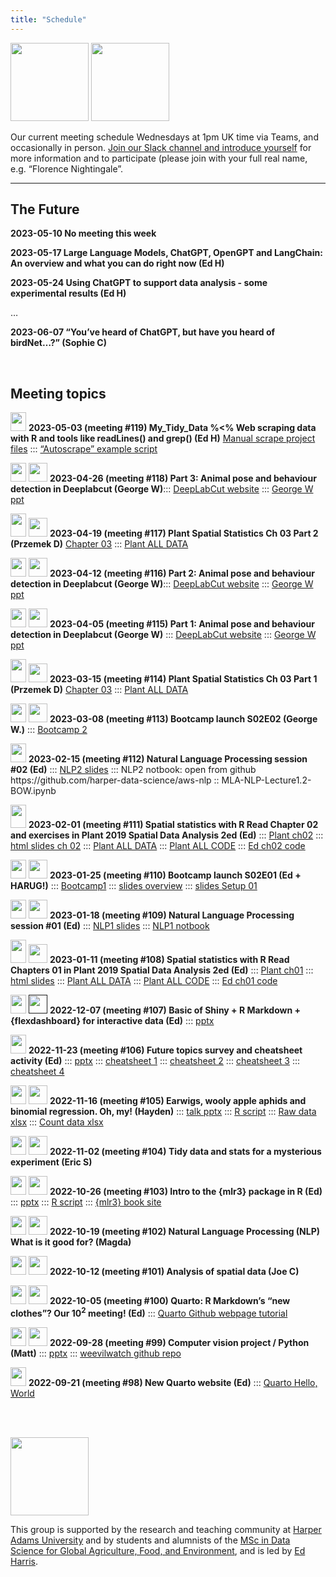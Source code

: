 ```yaml
---
title: "Schedule"
---
```


![](img/harug-2023.png){width="125"} ![](img/hap-e-hex.png){width="125"}

Our current meeting schedule Wednesdays at 1pm UK time via Teams, and occasionally in person. [Join our Slack channel and introduce yourself](https://join.slack.com/t/ha-eda-party/shared_invite/zt-w19od3dz-6bjo~dTC_GQeSUUv3B8XzQ) for more information and to participate (please join with your full real name, e.g. "Florence Nightingale".

------------------------------------------------------------------------

## The Future

**2023-05-10 No meeting this week**

**2023-05-17 Large Language Models, ChatGPT, OpenGPT and LangChain: An overview and what you can do right now (Ed H)**

**2023-05-24 Using ChatGPT to support data analysis - some experimental results (Ed H)**

...

**2023-06-07 "You've heard of ChatGPT, but have you heard of birdNet...?" (Sophie C)**

<br>

## Meeting topics

![](img/harug-2023.png){width="25" height="30"} **2023-05-03 (meeting #119) My_Tidy_Data %\<% Web scraping data with R and tools like readLines() and grep() (Ed H)** [Manual scrape project files](data/2023-05-03-scrape/poaching.zip) ::: ["Autoscrape" example script](data/2023-05-03-scrape/ecotox.R)

![](img/hap-e-hex.png){width="25" height="30"} [![](img/youtube.png){width="30"}](https://youtu.be/8dtJLB16dyY) **2023-04-26 (meeting #118) Part 3: Animal pose and behaviour detection in Deeplabcut (George W)**::: [DeepLabCut website](http://www.mackenziemathislab.org/deeplabcut) ::: [George W ppt](pages/2023-04-05-DLC1/deepcutlabs-powerpoint.pptx)

![](pages/2023-01-11/cover.png){width="25" height="37"} [![](img/youtube.png){width="30"}](https://youtu.be/7nco5oM7-b0) **2023-04-19 (meeting #117) Plant Spatial Statistics Ch 03 Part 2 (Przemek D)** [Chapter 03](pages/2023-03-15-Plant03/ch-03.pdf) ::: [Plant ALL DATA](pages/2023-01-11/plant-data.zip)

![](img/hap-e-hex.png){width="25" height="30"} [![](img/youtube.png){width="30"}](https://youtu.be/tJ9RtdcxQSk) **2023-04-12 (meeting #116) Part 2: Animal pose and behaviour detection in Deeplabcut (George W)**::: [DeepLabCut website](http://www.mackenziemathislab.org/deeplabcut) ::: [George W ppt](pages/2023-04-05-DLC1/deepcutlabs-powerpoint.pptx)

![](img/hap-e-hex.png){width="25" height="30"} [![](img/youtube.png){width="30"}](https://youtu.be/IG89loe2ZNE) **2023-04-05 (meeting #115) Part 1: Animal pose and behaviour detection in Deeplabcut (George W)** ::: [DeepLabCut website](http://www.mackenziemathislab.org/deeplabcut) ::: [George W ppt](pages/2023-04-05-DLC1/deepcutlabs-powerpoint.pptx)

![](pages/2023-01-11/cover.png){width="25" height="37"} [![](img/youtube.png){width="30"}](https://youtu.be/u11dP-UNJPQ) **2023-03-15 (meeting #114) Plant Spatial Statistics Ch 03 Part 1 (Przemek D)** [Chapter 03](pages/2023-03-15-Plant03/ch-03.pdf) ::: [Plant ALL DATA](pages/2023-01-11/plant-data.zip)

![](img/harug-2023.png){width="25" height="30"} [![](img/youtube.png){width="30"}](https://youtu.be/ALpv5YBOSYc) **2023-03-08 (meeting #113) Bootcamp launch S02E02 (George W.)** ::: [Bootcamp 2](https://rstats-bootcamp.github.io/website/2-r-lang.html)

![](img/hap-e-hex.png){width="25" height="30"} **2023-02-15 (meeting #112) Natural Language Processing session #02 (Ed)** ::: [NLP2 slides](https://github.com/harper-data-science/aws-nlp/blob/main/slides/NLP-2.pptx?raw=1) ::: NLP2 notbook: open from github https://github.com/harper-data-science/aws-nlp :: MLA-NLP-Lecture1.2-BOW.ipynb

![](pages/2023-01-11/cover.png){width="25" height="37"} **2023-02-01 (meeting #111) Spatial statistics with R Read Chapter 02 and exercises in Plant 2019 Spatial Data Analysis 2ed (Ed)** ::: [Plant ch02](pages/2023-02-01/ch-02.pdf) ::: [html slides ch 02](https://rawcdn.githack.com/harper-data-science/plant-spatial/3a1a0a5a334f90e19ad022ba5f5dfba6618afce2/slides/plant-ch-02.html) ::: [Plant ALL DATA](pages/2023-01-11/plant-data.zip) ::: [Plant ALL CODE](pages/2023-01-11/plant-code.zip) ::: [Ed ch02 code](https://raw.githubusercontent.com/harper-data-science/plant-spatial/main/code-and-data/plant-ch02.R)

![](img/harug-2023.png){width="25" height="30"} [![](img/youtube.png){width="30"}](https://youtu.be/K5b3LaqlZ2g) **2023-01-25 (meeting #110) Bootcamp launch S02E01 (Ed + HARUG!)** ::: [Bootcamp1](https://rstats-bootcamp.github.io/website/1-setup.html) ::: [slides overview](pages/2023-01-25-RSB-01/slides-overview.html) ::: [slides Setup 01](pages/2023-01-25-RSB-01/slides-01-setup-intro.html)

![](img/hap-e-hex.png){width="25" height="30"} [![](img/youtube.png){width="30"}](https://youtu.be/pQ8hi1JFxX8) **2023-01-18 (meeting #109) Natural Language Processing session #01 (Ed)** ::: [NLP1 slides](https://github.com/harper-data-science/aws-nlp/blob/main/slides/NLP-1.pptx?raw=1) ::: [NLP1 notbook](https://colab.research.google.com/github/harper-data-science/aws-nlp/blob/main/notebooks/NLP1.ipynb?raw=1)

![](pages/2023-01-11/cover.png){width="25" height="37"}  [![](img/youtube.png){width="30"}](https://youtu.be/IERTOvn_sLU) **2023-01-11 (meeting #108) Spatial statistics with R Read Chapters 01 in Plant 2019 Spatial Data Analysis 2ed (Ed)** ::: [Plant ch01](pages/2023-01-11/ch-01.pdf) ::: [html slides](pages/2023-01-11/plant-ch-01.html) ::: [Plant ALL DATA](pages/2023-01-11/plant-data.zip) ::: [Plant ALL CODE](pages/2023-01-11/plant-code.zip) ::: [Ed ch01 code](pages/2023-01-11/plant-ch01.R)

![](img/harug-hex.png){width="25" height="30"} [![](img/youtube.png){width="30"}]() **2022-12-07 (meeting #107) Basic of Shiny + R Markdown + {flexdashboard} for interactive data (Ed)** ::: [pptx](pages\2022-12-07-flexdashboard\2022-12-07.pptx)

![](img/harug-hex.png){width="25" height="30"} **2022-11-23 (meeting #106) Future topics survey and cheatsheet activity (Ed)** ::: [pptx](pages\2022-11-23-cheatsheets\topics.pptx) ::: [cheatsheet 1](pages\2022-11-23-cheatsheets\1-BaseGraphicsCheatsheet.pdf) ::: [cheatsheet 2](pages\2022-11-23-cheatsheets\2-Posit-data-visualization-1.pdf) ::: [cheatsheet 3](pages\2022-11-23-cheatsheets\3-jenzopr_ggplot2-scatterplots.pdf) ::: [cheatsheet 4](pages\2022-11-23-cheatsheets\4-Posit-purrr.pdf)

![](img/harug-hex.png){width="25" height="30"} [![](img/youtube.png){width="30"}](https://youtu.be/UIs7rMhqg-w) **2022-11-16 (meeting #105) Earwigs, wooly apple aphids and binomial regression. Oh, my! (Hayden)** ::: [talk pptx](files\2022-11-16\Presentation.pptx) ::: [R script](files\2022-11-16\R%20analysis%204.R) ::: [Raw data xlsx](files\2022-11-16\Raw%20data.xlsx) ::: [Count data xlsx](files\2022-11-16\Count%20data%20averages.xlsx)

![](img/harug-hex.png){width="25" height="30"} [![](img/youtube.png){width="30"}](https://youtu.be/h1Csh4KUeeo) **2022-11-02 (meeting #104) Tidy data and stats for a mysterious experiment (Eric S)**

![](img/harug-hex.png){width="25" height="30"} [![](img/youtube.png){width="30"}](https://youtu.be/KBRl9-qd3Os) **2022-10-26 (meeting #103) Intro to the {mlr3} package in R (Ed)** ::: [pptx](ppt\2022-10-26.pptx) ::: [R script](scripts\2022-10-26.R) ::: [{mlr3} book site](https://mlr3book.mlr-org.com/)

![](img/harug-hex.png){width="25" height="30"} [![](img/youtube.png){width="30"}](https://youtu.be/MgTKnHACaF4) **2022-10-19 (meeting #102) Natural Language Processing (NLP) What is it good for? (Magda)**

![](img/harug-hex.png){width="25" height="30"} [![](img/youtube.png){width="30"}](https://youtu.be/SJU-eBBcw5o) **2022-10-12 (meeting #101) Analysis of spatial data (Joe C)**

![](img/harug-hex.png){width="25" height="30"} [![](img/youtube.png){width="30"}](https://youtu.be/IVNrH5pJP0E) **2022-10-05 (meeting #100) Quarto: R Markdown's "new clothes"? Our $10^2$ meeting! (Ed)** ::: [Quarto Github webpage tutorial](d20220921.html)

![](img/hap-e-hex.png){width="25" height="30"} [![](img/youtube.png){width="30"}](https://youtu.be/YQFoD4gLxk4) **2022-09-28 (meeting #99) Computer vision project / Python (Matt)** ::: [pptx](pages\2022-09-28\weevil-detection.pptx) ::: [weevilwatch github repo](https://github.com/onthesofa/weevil-watch)

![](img/harug-hex.png){width="25" height="30"} **2022-09-21 (meeting #98) New Quarto website (Ed)** ::: [Quarto Hello, World](d20220921.html)

<br><br>

![](img/HDS.png){fig-alt="Harper Data Science" width="125"}

This group is supported by the research and teaching community at [Harper Adams University](https://www.harper-adams.ac.uk/ "Harper Adams University") and by students and alumnists of the [MSc in Data Science for Global Agriculture, Food, and Environment](https://www.harper-adams.ac.uk/courses/postgraduate/201194/data-science-for-global-agriculture-food-and-environment "MSc in Data Science"), and is led by [Ed Harris](https://www.harper-adams.ac.uk/general/staff/profile/201620/Edwin-Harris/ "Ed's Faculty page").
